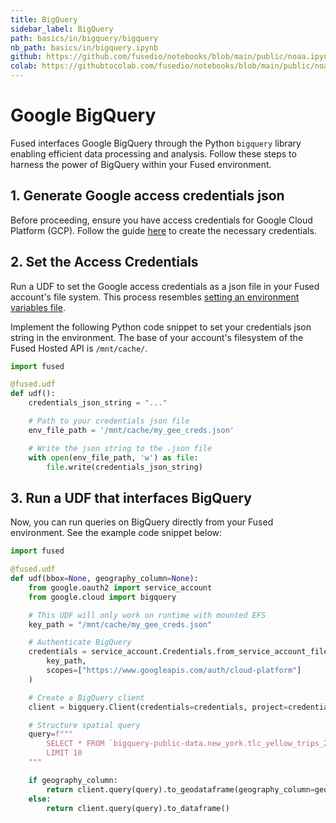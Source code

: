 ```yaml
---
title: BigQuery
sidebar_label: BigQuery
path: basics/in/bigquery/bigquery
nb_path: basics/in/bigquery.ipynb
github: https://github.com/fusedio/notebooks/blob/main/public/noaa.ipynb
colab: https://githubtocolab.com/fusedio/notebooks/blob/main/public/noaa.ipynb
---
```



<LinkButtons
  githubUrl="https://github.com/fusedio/notebooks/blob/main/public/noaa.ipynb"
  colabUrl="https://githubtocolab.com/fusedio/notebooks/blob/main/public/noaa.ipynb"
/>

# Google BigQuery


Fused interfaces <Tag color="#3399ff">Google BigQuery</Tag> through the Python
`bigquery` library enabling efficient data processing and analysis. Follow these steps
to harness the power of BigQuery within your Fused environment.

## 1. Generate Google access credentials json

Before proceeding, ensure you have access credentials for Google Cloud Platform (GCP).
Follow the guide
[here](https://developers.google.com/workspace/guides/create-credentials) to create the
necessary credentials.

## 2. Set the Access Credentials

Run a UDF to set the Google access credentials as a json file in your Fused account's
file system. This process resembles
[setting an environment variables file](/core_concepts/?h=environ#environment-variables).

Implement the following Python code snippet to set your credentials json string in the
environment. The base of your account's filesystem of the Fused Hosted API is
`/mnt/cache/`.

```python
import fused

@fused.udf
def udf():
    credentials_json_string = "..."

    # Path to your credentials json file
    env_file_path = '/mnt/cache/my_gee_creds.json'

    # Write the json string to the .json file
    with open(env_file_path, 'w') as file:
        file.write(credentials_json_string)
```

## 3. Run a UDF that interfaces BigQuery

Now, you can run queries on BigQuery directly from your Fused environment. See the
example code snippet below:

```python
import fused

@fused.udf
def udf(bbox=None, geography_column=None):
    from google.oauth2 import service_account
    from google.cloud import bigquery

    # This UDF will only work on runtime with mounted EFS
    key_path = "/mnt/cache/my_gee_creds.json"

    # Authenticate BigQuery
    credentials = service_account.Credentials.from_service_account_file(
        key_path,
        scopes=["https://www.googleapis.com/auth/cloud-platform"]
    )

    # Create a BigQuery client
    client = bigquery.Client(credentials=credentials, project=credentials.project_id)

    # Structure spatial query
    query=f"""
        SELECT * FROM `bigquery-public-data.new_york.tlc_yellow_trips_2015`
        LIMIT 10
    """

    if geography_column:
        return client.query(query).to_geodataframe(geography_column=geography_column)
    else:
        return client.query(query).to_dataframe()
```

```python

```

